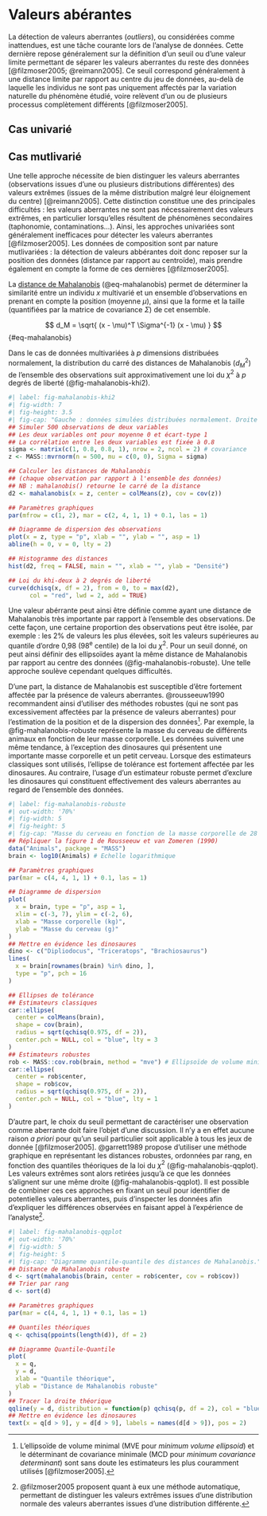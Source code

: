 # Valeurs abérantes {#sec-statistics-outliers}

La détection de valeurs aberrantes (*outliers*), ou considérées comme inattendues, est une tâche courante lors de l'analyse de données. Cette dernière repose généralement sur la définition d'un seuil ou d'une valeur limite permettant de séparer les valeurs aberrantes du reste des données [@filzmoser2005; @reimann2005]. Ce seuil correspond généralement à une distance limite par rapport au centre du jeu de données, au-delà de laquelle les individus ne sont pas uniquement affectés par la variation naturelle du phénomène étudié, voire relèvent d'un ou de plusieurs processus complètement différents [@filzmoser2005].

## Cas univarié

## Cas mutlivarié

Une telle approche nécessite de bien distinguer les valeurs aberrantes (observations issues d'une ou plusieurs distributions différentes) des valeurs extrêmes (issues de la même distribution malgré leur éloignement du centre) [@reimann2005]. Cette distinction constitue une des principales difficultés : les valeurs aberrantes ne sont pas nécessairement des valeurs extrêmes, en particulier lorsqu'elles résultent de phénomènes secondaires (taphonomie, contaminations...). Ainsi, les approches univariées sont généralement inefficaces pour détecter les valeurs aberrantes [@filzmoser2005]. Les données de composition sont par nature mutlivariées : la détection de valeurs abbérantes doit donc reposer sur la position des données (distance par rapport au centroïde), mais prendre également en compte la forme de ces dernières [@filzmoser2005].

La [distance de Mahalanobis](https://fr.wikipedia.org/wiki/Distance_de_Mahalanobis) (@eq-mahalanobis) permet de déterminer la similarité entre un individu $x$ multivarié et un ensemble d'observations en prenant en compte la position (moyenne $\mu$), ainsi que la forme et la taille (quantifiées par la matrice de covariance $\Sigma$) de cet ensemble.

$$
  d_M = \sqrt{ (x - \mu)^T \Sigma^{-1} (x - \mu) }
$$ {#eq-mahalanobis}

Dans le cas de données multivariées à $p$ dimensions distribuées normalement, la distribution du carré des distances de Mahalanobis ($d_M^2$) de l'ensemble des observations suit approximativement une loi du $\chi^2$ à $p$ degrés de liberté (@fig-mahalanobis-khi2).

```r
#| label: fig-mahalanobis-khi2
#| fig-width: 7
#| fig-height: 3.5
#| fig-cap: "Gauche : données simulées distribuées normalement. Droite : histogramme des distances de Mahalanobis et densité de probabilité de la loi du $\\chi^2$ à 2 degrés de liberté (en rouge)."
## Simuler 500 observations de deux variables 
## Les deux variables ont pour moyenne 0 et écart-type 1
## La corrélation entre les deux variables est fixée à 0.8
sigma <- matrix(c(1, 0.8, 0.8, 1), nrow = 2, ncol = 2) # covariance
z <- MASS::mvrnorm(n = 500, mu = c(0, 0), Sigma = sigma)

## Calculer les distances de Mahalanobis
## (chaque observation par rapport à l'ensemble des données)
## NB : mahalanobis() retourne le carré de la distance
d2 <- mahalanobis(x = z, center = colMeans(z), cov = cov(z))

## Paramètres graphiques
par(mfrow = c(1, 2), mar = c(2, 4, 1, 1) + 0.1, las = 1)

## Diagramme de dispersion des observations
plot(x = z, type = "p", xlab = "", ylab = "", asp = 1)
abline(h = 0, v = 0, lty = 2)

## Histogramme des distances
hist(d2, freq = FALSE, main = "", xlab = "", ylab = "Densité")

## Loi du khi-deux à 2 degrés de liberté
curve(dchisq(x, df = 2), from = 0, to = max(d2),
      col = "red", lwd = 2, add = TRUE)
```

Une valeur abérrante peut ainsi être définie comme ayant une distance de Mahalanobis très importante par rapport à l'ensemble des observations. De cette façon, une certaine proportion des observations peut être isolée, par exemple : les 2% de valeurs les plus élevées, soit les valeurs supérieures au quantile d'ordre 0,98 (98^e^ centile) de la loi du $\chi^2$. Pour un seuil donné, on peut ainsi définir des ellipsoïdes ayant la même distance de Mahalanobis par rapport au centre des données (@fig-mahalanobis-robuste). Une telle approche soulève cependant quelques difficultés.

D'une part, la distance de Mahalanobis est susceptible d'être fortement affectée par la présence de valeurs aberrantes. @rousseeuw1990 recommandent ainsi d'utiliser des méthodes robustes (qui ne sont pas excessivement affectées par la présence de valeurs aberrantes) pour l'estimation de la position et de la dispersion des données^[L'ellipsoïde de volume minimal (MVE pour *minimum volume ellipsoid*) et le déterminant de covariance minimale (MCD pour *minimum covariance determinant*) sont sans doute les estimateurs les plus couramment utilisés [@filzmoser2005].]. Par exemple, la @fig-mahalanobis-robuste représente la masse du cerveau de différents animaux en fonction de leur masse corporelle. Les données suivent une même tendance, à l'exception des dinosaures qui présentent une importante masse corporelle et un petit cerveau. Lorsque des estimateurs classiques sont utilisés, l'ellipse de tolérance est fortement affectée par les dinosaures. Au contraire, l'usage d'un estimateur robuste permet d'exclure les dinosaures qui constituent effectivement des valeurs aberrantes au regard de l'ensemble des données.

```r
#| label: fig-mahalanobis-robuste
#| out-width: '70%'
#| fig-width: 5
#| fig-height: 5
#| fig-cap: "Masse du cerveau en fonction de la masse corporelle de 28 espèces animales (échelle logarithmique, base 10). Les symboles pleins correspondent aux dinosaures. Ellipses de tolérance (seuil fixé à $\\chi^2_{2;0.975}$) calculées à partir de la moyenne et de la covariance classiques (tirets) et à l'aide d'estimateurs robustes (ellipsoïde de volume minimal ; trait plein)."
## Répliquer la figure 1 de Rousseeuw et van Zomeren (1990)
data("Animals", package = "MASS")
brain <- log10(Animals) # Echelle logarithmique

## Paramètres graphiques
par(mar = c(4, 4, 1, 1) + 0.1, las = 1)

## Diagramme de dispersion
plot(
  x = brain, type = "p", asp = 1,
  xlim = c(-3, 7), ylim = c(-2, 6),
  xlab = "Masse corporelle (kg)",
  ylab = "Masse du cerveau (g)"
)
## Mettre en évidence les dinosaures
dino <- c("Dipliodocus", "Triceratops", "Brachiosaurus")
lines(
  x = brain[rownames(brain) %in% dino, ],
  type = "p", pch = 16
)

## Ellipses de tolérance
## Estimateurs classiques
car::ellipse(
  center = colMeans(brain),
  shape = cov(brain),
  radius = sqrt(qchisq(0.975, df = 2)),
  center.pch = NULL, col = "blue", lty = 3
)
## Estimateurs robustes
rob <- MASS::cov.rob(brain, method = "mve") # Ellipsoïde de volume minimal
car::ellipse(
  center = rob$center,
  shape = rob$cov,
  radius = sqrt(qchisq(0.975, df = 2)),
  center.pch = NULL, col = "blue", lty = 1
)
```

D'autre part, le choix du seuil permettant de caractériser une observation comme aberrante doit faire l'objet d'une discussion. Il n'y a en effet aucune raison *a priori* pour qu'un seuil particulier soit applicable à tous les jeux de donnée [@filzmoser2005]. @garrett1989 propose d'utiliser une méthode graphique en représentant les distances robustes, ordonnées par rang, en fonction des quantiles théoriques de la loi du $\chi^2$ (@fig-mahalanobis-qqplot). Les valeurs extrêmes sont alors retirées jusqu'à ce que les données s'alignent sur une même droite (@fig-mahalanobis-qqplot). Il est possible de combiner ces ces approches en fixant un seuil pour identifier de potentielles valeurs aberrantes, puis d'inspecter les données afin d'expliquer les différences observées en faisant appel à l'expérience de l'analyste^[@filzmoser2005 proposent quant à eux une méthode automatique, permettant de distinguer les valeurs extrêmes issues d'une distribution normale des valeurs aberrantes issues d'une distribution différente.].

```r
#| label: fig-mahalanobis-qqplot
#| out-width: '70%'
#| fig-width: 5
#| fig-height: 5
#| fig-cap: "Diagramme quantile-quantile des distances de Mahalanobis."
## Distance de Mahalanobis robuste
d <- sqrt(mahalanobis(brain, center = rob$center, cov = rob$cov))
## Trier par rang
d <- sort(d)

## Paramètres graphiques
par(mar = c(4, 4, 1, 1) + 0.1, las = 1)

## Quantiles théoriques
q <- qchisq(ppoints(length(d)), df = 2)

## Diagramme Quantile-Quantile
plot(
  x = q, 
  y = d, 
  xlab = "Quantile théorique",
  ylab = "Distance de Mahalanobis robuste"
)
## Tracer la droite théorique
qqline(y = d, distribution = function(p) qchisq(p, df = 2), col = "blue")
## Mettre en évidence les dinosaures
text(x = q[d > 9], y = d[d > 9], labels = names(d[d > 9]), pos = 2)
```
